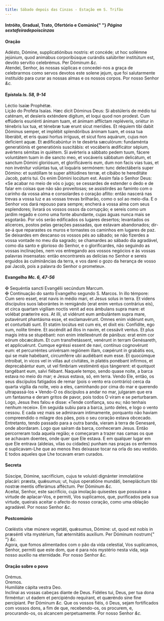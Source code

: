 ```yaml
---
title: Sábado depois das Cinzas - Estação em S. Trifão
---
```


<h4 class="text-center">
  Intróito, Gradual, Trato, Ofertório e Comúnio{" "}
  <em>Página sextafeiradepoiscinzas</em>
</h4>

<h4 class="text-center">Oração</h4>
<div class="grid grid-cols-2 gap-5">
  <span class="text-justify">
    Adésto, Dómine, supplicatiónibus nostris: et concéde; ut hoc sollémne
    jejúnium, quod animábus corporibúsque curándis salúbriter institútum est,
    devóto servítio celebrémus. Per Dóminum <em>&c.</em>
  </div>
  <span class="text-justify">
    Atendei, Senhor, às nossas súplicas e concedei-nos a graça de celebrarmos
    como servos devotos este solene jejum, que foi salutarmente instituído para
    curar as nossas almas e os nossos corpos. Por nosso Senhor <em>&c.</em>
  </div>
</div>

<h4 class="text-center">
  Epístola <em>Is. 58, 9-14</em>
</h4>
<div class="grid grid-cols-2 gap-5">
  <span class="text-justify">Léctio Isaíæ Prophétæ.</div>
  <span class="text-justify">Lição do Profeta Isaías.</div>
  <span class="text-justify">
    Hæc dicit Dóminus Deus: Si abstúleris de médio tui caténam, et desíeris
    exténdere dígitum, et loqui quod non prodest. Cum effúderis esuriénti ánimam
    tuam, et ánimam afflíctam repléveris, oriétur in ténebris lux tua, et
    ténebræ tuæ erunt sicut merídies. Et réquiem tibi dabit Dóminus semper, et
    implébit splendóribus ánimam tuam, et ossa tua liberábit, et eris quasi
    hortus irríguus, et sicut fons aquárum, cujus non defícient aquæ. Et
    ædificabúntur in te desérta sæculórum: fundaménta generatiónis et
    generatiónis suscitábis: et vocáberis ædificátor sépium, avértens sémitas in
    quiétem. Si avérteris a sábbato pedem tuum, fácere voluntátem tuam in die
    sancto meo, et vocáveris sábbatum delicátum, et sanctum Dómini gloriósum, et
    glorificáveris eum, dum non facis vias tuas, et non invénitur volúntas tua,
    ut loquáris sermónem: tunc delectáberis super Dómino: et sustóllam te super
    altitúdines terræ, et cibábo te hereditáte Jacob, patris tui. Os enim Dómini
    locútum est.
  </div>
  <span class="text-justify">
    Assim fala o Senhor Deus: «Se acabar no meio de vós o jugo; se cessardes de
    estender o dedo e de falar em coisas que não são proveitosas; se assistirdes
    ao faminto com o carinho da vossa alma e consolardes o coração aflito: então
    nascerá nas trevas a vossa luz e as vossas trevas brilharão, como o sol ao
    meio-dia. E o Senhor vos dará repouso para sempre; encherá a vossa alma com
    seus esplendores; livrará os vossos ossos da corrupção; e sereis como um
    jardim regado e como uma fonte abundante, cujas águas nunca mais se
    esgotarão. Por vós serão edificados os lugares desertos; levantados os
    alicerces, postos pelas gerações passadas, que estavam abandonados; dir-se-á
    que reparastes os muros e tornastes os caminhos em lugares de paz. Se
    deixardes em descanso os vossos pés ao sábado; se não fizerdes a vossa
    vontade no meu dia sagrado; se chamardes ao sábado dia agradável, como dia
    santo e glorioso do Senhor, e o glorificardes, não seguindo as vossas
    inclinações, nem vos entregando aos vossos negócios e às vossas palavras
    insensatas: então encontrareis as delícias no Senhor e sereis erguidos às
    culminâncias da terra, e vos darei o gozo da herança de vosso pai Jacob,
    pois a palavra do Senhor o prometeu».
  </div>
</div>

<h4 class="text-center">
  Evangelho <em>Mc. 6, 47-56</em>
</h4>
<div class="grid grid-cols-2 gap-5">
  <span class="text-justify">
    <span class="text-danger">&#10016;</span> Sequéntia sancti Evangélii
    secúndum Marcum.
  </div>
  <span class="text-justify">
    <span class="text-danger">&#10016;</span> Continuação do santo Evangelho
    segundo S. Marcos.
  </div>
  <span class="text-justify">
    In illo témpore: Cum sero esset, erat navis in médio mari, et Jesus solus in
    terra. Et videns discípulos suos laborántes in remigándo (erat enim ventus
    contrárius eis), et circa quartam vigíliam noctis venit ad eos ámbulans
    supra mare: et volébat præteríre eos. At illi, ut vidérunt eum ambulántem
    supra mare, putavérunt phantásma esse, et exclamavérunt. Omnes enim vidérunt
    eum, et conturbáti sunt. Et statim locútus est cum eis, et dixit eis:
    Confídite, ego sum, nolíte timére. Et ascéndit ad illos in navim, et
    cessávit ventus. Et plus magis intra se stupébant: non enim intellexérunt de
    pánibus: erat enim cor eórum obcæcátum. Et cum transfretássent, venérunt in
    terram Genésareth, et applicuérunt. Cumque egréssi essent de navi, contínuo
    cognovérunt eum: et percurréntes univérsam regiónem illam, cœpérunt in
    grabátis eos, qui se male habébant, circumférre ubi audiébant eum esse. Et
    quocúmque introíbat, in vicos vel in villas aut civitátes, in platéis
    ponébant infírmos, et deprecabántur eum, ut vel fímbriam vestiménti ejus
    tángerent: et quotquot tangébant eum, salvi fiébant.
  </div>
  <span class="text-justify">
    Naquele tempo, sendo quase noite, a barca estava no meio do mar; e Jesus
    estava, só, em terra. Vendo Ele, então, os seus discípulos fatigados de
    remar (pois o vento era contrário) cerca da quarta vigília da noite, veio a
    eles, caminhando por cima do mar e querendo ultrapassá-los • Vendo-O os
    discípulos a andar no mar, julgaram que era um fantasma e deram gritos de
    pavor, pois todos O viram e se perturbaram. Logo, Jesus lhes falou e disse:
    «Tende confiança, sou eu; não tenhais nenhum receio». Em seguida subiu para
    a barca, junto deles, e logo o vento cessou. E cada vez mais se admiravam
    intimamente, porquanto não haviam compreendido o milagre dos pães, pois o
    seu coração estava obcecado. Entretanto, tendo passado para a outra banda,
    vieram à terra de Genesaré, onde abordaram. Logo que saíram da barca,
    conheceram Jesus. Então percorreram toda aquela região; e começaram a trazer
    nas camas os que se achavam doentes, onde quer que Ele estava. E em qualquer
    lugar em que Ele entrava (aldeias, vilas ou cidades) punham nas praças os
    enfermos e suplicavam-Lhe que ao menos lhes deixasse tocar na orla do seu
    vestido. E todos aqueles que Lhe tocavam eram curados.
  </div>
</div>

<h4 class="text-center">Secreta</h4>
<div class="grid grid-cols-2 gap-5">
  <span class="text-justify">
    Súscipe, Dómine, sacrifícium, cujus te voluísti dignánter immolatióne
    placári: præsta, quǽsumus; ut, hujus operatióne mundáti, beneplácitum tibi
    nostræ mentis offerámus afféctum. Per Dóminum <em>&c.</em>
  </div>
  <span class="text-justify">
    Aceitai, Senhor, este sacrifício, cuja imolação quisestes que possuísse a
    virtude de aplacar-Vos, e permiti, Vos suplicamos, que, purificados pela sua
    virtude, queirais aceitar o afecto do nosso coração, como uma oblação
    agradável. Por nosso Senhor <em>&c.</em>
  </div>
</div>

<h4 class="text-center">Postcomúnio</h4>
<div class="grid grid-cols-2 gap-5">
  <span class="text-justify">
    Cœléstis vitæ múnere vegetáti, quǽsumus, Dómine: ut, quod est nobis in
    præsénti vita mystérium, fiat æternitátis auxílium. Per Dóminum nostrum{" "}
    <em>&c.</em>
  </div>
  <span class="text-justify">
    Agora, que fomos alimentados com o pão da vida celestial, Vos suplicamos,
    Senhor, permiti que este dom, que é para nós mystério nesta vida, seja nosso
    auxílio na eternidade. Por nosso Senhor <em>&c.</em>
  </div>
</div>

<h4 class="text-center">Oração sobre o povo</h4>
<div class="grid grid-cols-2 gap-5">
  <div class="col-6 text-danger text-center"> Orémus.</div>
  <div class="col-6 text-danger text-center"> Oremos.</div>
  <span class="text-justify">Humiliáte cápita vestra Deo.</div>
  <span class="text-justify">
    Inclinai as vossas cabeças diante de Deus.
  </div>
  <span class="text-justify">
    Fidéles tui, Deus, per tua dona firméntur: ut éadem et percipiéndo
    requírant, et quæréndo sine fine percípiant. Per Dóminum <em>&c.</em>
  </div>
  <span class="text-justify">
    Que os vossos fiéis, ó Deus, sejam fortificados com vossos dons, a fim de
    que, recebendo-os, os procurem, e, procurando-os, os alcancem perpetuamente.
    Por nosso Senhor <em>&c.</em>
  </div>
</div>

